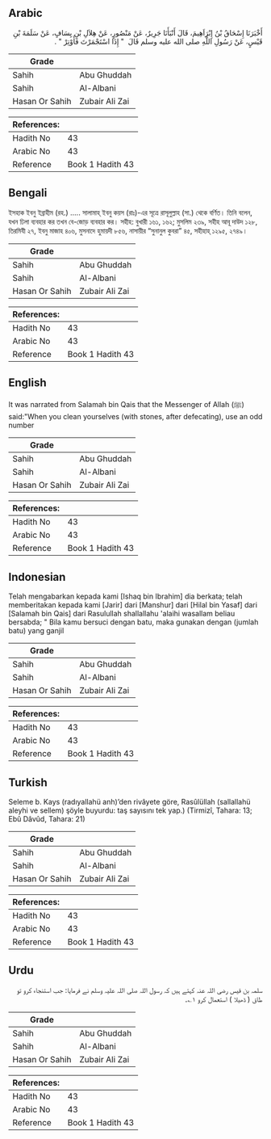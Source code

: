## Arabic


<div dir="rtl" lang="ar" style={{fontSize:'larger',backgroundColor:'#f8f9fa',padding:20}}>
أَخْبَرَنَا إِسْحَاقُ بْنُ إِبْرَاَهِيمَ، قَالَ أَنْبَأَنَا جَرِيرٌ، عَنْ مَنْصُورٍ، عَنْ هِلاَلِ بْنِ يِسَافٍ، عَنْ سَلَمَةَ بْنِ قَيْسٍ، عَنْ رَسُولِ اللَّهِ صلى الله عليه وسلم قَالَ ‏ "‏ إِذَا اسْتَجْمَرْتَ فَأَوْتِرْ ‏"‏ ‏.‏
</div>
<div style={{backgroundColor:'#f8f9fa',padding:20, marginBottom: 10}}><table> <thead> <tr> <th>Grade</th> <th></th> </tr> </thead> <tbody> <tr><td>Sahih</td><td>Abu Ghuddah</td></tr><tr><td>Sahih</td><td>Al-Albani</td></tr><tr><td>Hasan Or Sahih</td><td>Zubair Ali Zai</td></tr></tbody></table><table> <thead> <tr> <th>References:</th> <th></th> </tr> </thead> <tbody><tr><td>Hadith No</td><td>43</td></tr><tr><td>Arabic No</td><td>43</td></tr><tr><td>Reference</td><td>Book 1 Hadith 43</td></tr></tbody></table></div>

## Bengali


<div dir="ltr" lang="bn" style={{fontSize:'larger',backgroundColor:'#f8f9fa',padding:20}}>
ইসহাক ইবনু ইব্রাহীম (রহ.) ..... সালামাহ্ ইবনু কয়স (রাঃ)-এর সূত্রে রাসূলুল্লাহ (সা.) থেকে বর্ণিত। তিনি বলেন, যখন ঢিলা ব্যবহার কর তখন বে-জোড় ব্যবহার কর। সহীহ: বুখারী ১৬১, ১৬২; মুসলিম ২৩৯, সহীহ আবূ দাউদ ১২৮, তিরমিযী ২৭, ইবনু মাজাহ ৪০৬, মুসনাদে হুমায়দী ৮৫৬, নাসায়ীর “সুনানুল কুবরা” ৪৫, সহীহাহ্ ১২৯৫, ২৭৪৯।
</div>
<div style={{backgroundColor:'#f8f9fa',padding:20, marginBottom: 10}}><table> <thead> <tr> <th>Grade</th> <th></th> </tr> </thead> <tbody> <tr><td>Sahih</td><td>Abu Ghuddah</td></tr><tr><td>Sahih</td><td>Al-Albani</td></tr><tr><td>Hasan Or Sahih</td><td>Zubair Ali Zai</td></tr></tbody></table><table> <thead> <tr> <th>References:</th> <th></th> </tr> </thead> <tbody><tr><td>Hadith No</td><td>43</td></tr><tr><td>Arabic No</td><td>43</td></tr><tr><td>Reference</td><td>Book 1 Hadith 43</td></tr></tbody></table></div>

## English


<div dir="ltr" lang="en" style={{fontSize:'larger',backgroundColor:'#f8f9fa',padding:20}}>
It was narrated from Salamah bin Qais that the Messenger of Allah (ﷺ) said:"When you clean yourselves (with stones, after defecating), use an odd number
</div>
<div style={{backgroundColor:'#f8f9fa',padding:20, marginBottom: 10}}><table> <thead> <tr> <th>Grade</th> <th></th> </tr> </thead> <tbody> <tr><td>Sahih</td><td>Abu Ghuddah</td></tr><tr><td>Sahih</td><td>Al-Albani</td></tr><tr><td>Hasan Or Sahih</td><td>Zubair Ali Zai</td></tr></tbody></table><table> <thead> <tr> <th>References:</th> <th></th> </tr> </thead> <tbody><tr><td>Hadith No</td><td>43</td></tr><tr><td>Arabic No</td><td>43</td></tr><tr><td>Reference</td><td>Book 1 Hadith 43</td></tr></tbody></table></div>

## Indonesian


<div dir="ltr" lang="id" style={{fontSize:'larger',backgroundColor:'#f8f9fa',padding:20}}>
Telah mengabarkan kepada kami [Ishaq bin Ibrahim] dia berkata; telah memberitakan kepada kami [Jarir] dari [Manshur] dari [Hilal bin Yasaf] dari [Salamah bin Qais] dari Rasulullah shallallahu 'alaihi wasallam beliau bersabda; " Bila kamu bersuci dengan batu, maka gunakan dengan (jumlah batu) yang ganjil
</div>
<div style={{backgroundColor:'#f8f9fa',padding:20, marginBottom: 10}}><table> <thead> <tr> <th>Grade</th> <th></th> </tr> </thead> <tbody> <tr><td>Sahih</td><td>Abu Ghuddah</td></tr><tr><td>Sahih</td><td>Al-Albani</td></tr><tr><td>Hasan Or Sahih</td><td>Zubair Ali Zai</td></tr></tbody></table><table> <thead> <tr> <th>References:</th> <th></th> </tr> </thead> <tbody><tr><td>Hadith No</td><td>43</td></tr><tr><td>Arabic No</td><td>43</td></tr><tr><td>Reference</td><td>Book 1 Hadith 43</td></tr></tbody></table></div>

## Turkish


<div dir="ltr" lang="tr" style={{fontSize:'larger',backgroundColor:'#f8f9fa',padding:20}}>
Seleme b. Kays (radıyallahü anh)’den rivâyete göre, Rasûlüllah (sallallahü aleyhi ve sellem) şöyle buyurdu: taş sayısını tek yap.) (Tirmizî, Tahara: 13; Ebû Dâvûd, Tahara: 21)
</div>
<div style={{backgroundColor:'#f8f9fa',padding:20, marginBottom: 10}}><table> <thead> <tr> <th>Grade</th> <th></th> </tr> </thead> <tbody> <tr><td>Sahih</td><td>Abu Ghuddah</td></tr><tr><td>Sahih</td><td>Al-Albani</td></tr><tr><td>Hasan Or Sahih</td><td>Zubair Ali Zai</td></tr></tbody></table><table> <thead> <tr> <th>References:</th> <th></th> </tr> </thead> <tbody><tr><td>Hadith No</td><td>43</td></tr><tr><td>Arabic No</td><td>43</td></tr><tr><td>Reference</td><td>Book 1 Hadith 43</td></tr></tbody></table></div>

## Urdu


<div dir="rtl" lang="ur" style={{fontSize:'larger',backgroundColor:'#f8f9fa',padding:20}}>
سلمہ بن قیس رضی اللہ عنہ کہتے ہیں کہ رسول اللہ صلی اللہ علیہ وسلم نے فرمایا: جب استنجاء کرو تو طاق ( ڈھیلا ) استعمال کرو ۱؎۔
</div>
<div style={{backgroundColor:'#f8f9fa',padding:20, marginBottom: 10}}><table> <thead> <tr> <th>Grade</th> <th></th> </tr> </thead> <tbody> <tr><td>Sahih</td><td>Abu Ghuddah</td></tr><tr><td>Sahih</td><td>Al-Albani</td></tr><tr><td>Hasan Or Sahih</td><td>Zubair Ali Zai</td></tr></tbody></table><table> <thead> <tr> <th>References:</th> <th></th> </tr> </thead> <tbody><tr><td>Hadith No</td><td>43</td></tr><tr><td>Arabic No</td><td>43</td></tr><tr><td>Reference</td><td>Book 1 Hadith 43</td></tr></tbody></table></div>